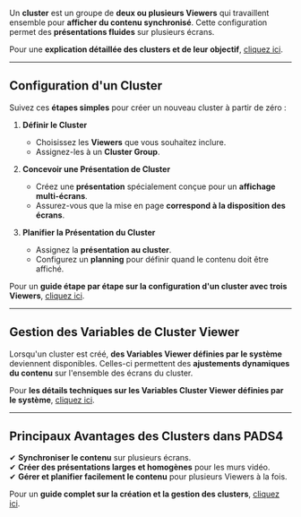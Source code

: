 Un **cluster** est un groupe de **deux ou plusieurs Viewers** qui travaillent ensemble pour **afficher du contenu synchronisé**. Cette configuration permet des **présentations fluides** sur plusieurs écrans.

Pour une **explication détaillée des clusters et de leur objectif**, [cliquez ici](#).

***

## **Configuration d'un Cluster**

Suivez ces **étapes simples** pour créer un nouveau cluster à partir de zéro :

1. **Définir le Cluster**
   * Choisissez les **Viewers** que vous souhaitez inclure.
   * Assignez-les à un **Cluster Group**.

2. **Concevoir une Présentation de Cluster**
   * Créez une **présentation** spécialement conçue pour un **affichage multi-écrans**.
   * Assurez-vous que la mise en page **correspond à la disposition des écrans**.

3. **Planifier la Présentation du Cluster**
   * Assignez la **présentation au cluster**.
   * Configurez un **planning** pour définir quand le contenu doit être affiché.

Pour un **guide étape par étape sur la configuration d'un cluster avec trois Viewers**, [cliquez ici](#).

***

## **Gestion des Variables de Cluster Viewer**

Lorsqu'un cluster est créé, **des Variables Viewer définies par le système** deviennent disponibles. Celles-ci permettent des **ajustements dynamiques du contenu** sur l'ensemble des écrans du cluster.

Pour **les détails techniques sur les Variables Cluster Viewer définies par le système**, [cliquez ici](#).

***

## **Principaux Avantages des Clusters dans PADS4**

✔ **Synchroniser le contenu** sur plusieurs écrans.\
✔ **Créer des présentations larges et homogènes** pour les murs vidéo.\
✔ **Gérer et planifier facilement le contenu** pour plusieurs Viewers à la fois.

Pour un **guide complet sur la création et la gestion des clusters**, [cliquez ici](#).

